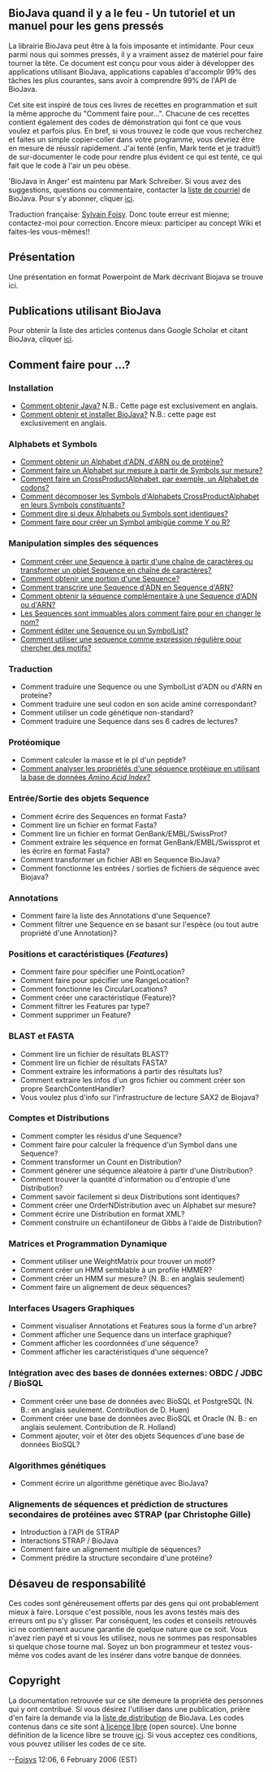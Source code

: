 == BioJava quand il y a le feu - Un tutoriel et un manuel pour les gens press&eacute;s ==

La librairie BioJava peut être à la fois imposante et intimidante. Pour ceux parmi nous qui sommes pressés, il y a vraiment assez de matériel pour faire tourner la tête. Ce document est conçu pour vous aider à développer des applications utilisant BioJava, applications capables d'accomplir 99% des tâches les plus courantes, sans avoir à comprendre 99% de l'API de BioJava.

Cet site est inspiré de tous ces livres de recettes en programmation et suit la même approche du "Comment faire pour...". Chacune de ces recettes contient également des codes de démonstration qui font ce que vous voulez et parfois plus. En bref, si vous trouvez le code que vous recherchez et faites un simple copier-coller dans votre programme, vous devriez être en mesure de réussir rapidement. J'ai tenté (enfin, Mark tente et je traduit!) de sur-documenter le code pour rendre plus évident ce qui est tenté, ce qui fait que le code à l'air un peu obèse.

'BioJava in Anger' est maintenu par Mark Schreiber. Si vous avez des suggestions, questions ou commentaire, contacter la [mailto://biojava-l@biojava.org liste de courriel] de BioJava. Pour s'y abonner, cliquer [http://www.biojava.org/mailman/listinfo/biojava-l ici].

Traduction française: [mailto://sylvain.foisyCHEZbioneq.qc.ca Sylvain Foisy]. Donc toute erreur est mienne; contactez-moi pour correction. Encore mieux: participer au concept Wiki et faites-les vous-m&ecirc;mes!!

== Présentation ==

Une présentation en format Powerpoint de Mark décrivant Biojava se trouve ici.

== Publications utilisant BioJava ==

Pour obtenir la liste des articles contenus dans Google Scholar et citant BioJava, cliquer [http://scholar.google.com/scholar?q=biojava&ie=UTF-8&oe=UTF-8&hl=en ici].

== Comment faire pour ...? ==

=== Installation ===

* [http://java.sun.com/downloads Comment obtenir Java?] N.B.: Cette page est exclusivement en anglais.
* [http://biojava.open-bio.org/wiki/BioJava:GetStarted Comment obtenir et installer BioJava?] N.B.: cette page est exclusivement en anglais.

=== Alphabets et Symbols ===

* [[BioJava:CookbookFrench:Alphabets|Comment obtenir un Alphabet d'ADN, d'ARN ou de protéine?]]
* [[BioJava:CookbookFrench:Alphabets:CustomAlphabets|Comment faire un Alphabet sur mesure à partir de Symbols sur mesure?]]
* [[BioJava:CookbookFrench:Alphabets:CrossProduct|Comment faire un CrossProductAlphabet, par exemple, un Alphabet de codons?]]
* [[BioJava:CookbookFrench:Alphabets:Component|Comment décomposer les Symbols d'Alphabets CrossProductAlphabet en leurs Symbols constituants?]]
* [[BioJava:CookbookFrench:Alphabets:Canonical|Comment dire si deux Alphabets ou Symbols sont identiques?]]
* [[BioJava:CookbookFrench:Alphabets:Ambiguity|Comment faire pour créer un Symbol ambigüe comme Y ou R?]]

=== Manipulation simples des s&eacute;quences ===

* [[BioJava:CookbookFrench:Sequence|Comment créer une Sequence à partir d'une chaîne de caractères ou transformer un objet Sequence en chaîne de caractères?]]
* [[BioJava:CookbookFrench:Sequence:SubSequence|Comment obtenir une portion d'une Sequence?]]
* [[BioJava:CookbookFrench:Sequence:Transcribe|Comment transcrire une Sequence d'ADN en Sequence d'ARN?]]
* [[BioJava:CookbookFrench:Sequence:Reverse|Comment obtenir la séquence complémentaire à une Sequence d'ADN ou d'ARN?]]
* [[BioJava:CookbookFrench:Sequence:ChangeName|Les Sequences sont immuables alors comment faire pour en changer le nom?]]
* [[BioJava:CookbookFrench:Sequence:Edit|Comment éditer une Sequence ou un SymbolList?]]
* [[BioJava:CookbookFrench:Sequence:Regex|Comment utiliser une sequence comme expression régulière pour chercher des motifs?]]

=== Traduction ===

* Comment traduire une Sequence ou une SymbolList d'ADN ou d'ARN en proteine?
* Comment traduire une seul codon en son acide aminé correspondant?
* Comment utiliser un code génétique non-standard?
* Comment traduire une Sequence dans ses 6 cadres de lectures?

=== Protéomique ===

* Comment calculer la masse et le pI d'un peptide?
* [[BioJava:CookbookFrench:Proteomics:AAindex |Comment analyser les propri&eacute;t&eacute;s d'une s&eacute;quence prot&eacute;ique en utilisant la base de donn&eacute;es ''Amino Acid Index''?]]

=== Entrée/Sortie des objets Sequence ===

* Comment écrire des Sequences en format Fasta?
* Comment lire un fichier en format Fasta?
* Comment lire un fichier en format GenBank/EMBL/SwissProt?
* Comment extraire les séquence en format GenBank/EMBL/Swissprot et les écrire en format Fasta?
* Comment transformer un fichier ABI en Sequence BioJava?
* Comment fonctionne les entrées / sorties de fichiers de séquence avec Biojava?

=== Annotations ===

* Comment faire la liste des Annotations d'une Sequence?
* Comment filtrer une Sequence en se basant sur l'espèce (ou tout autre propriété d'une Annotation)?

=== Positions et caract&eacute;ristiques (''Features'') ===

* Comment faire pour spécifier une PointLocation?
* Comment faire pour spécifier une RangeLocation?
* Comment fonctionne les CircularLocations?
* Comment créer une caractéristique (Feature)?
* Comment filtrer les Features par type?
* Comment supprimer un Feature?

=== BLAST et FASTA ===

* Comment lire un fichier de résultats BLAST?
* Comment lire un fichier de résultats FASTA?
* Comment extraire les informations à partir des résultats lus?
* Comment extraire les infos d'un gros fichier ou comment créer son propre SearchContentHandler?
* Vous voulez plus d'info sur l'infrastructure de lecture SAX2 de Biojava?

=== Comptes et Distributions ===

* Comment compter les résidus d'une Sequence?
* Comment faire pour calculer la fréquence d'un Symbol dans une Sequence?
* Comment transformer un Count en Distribution?
* Comment générer une séquence aléatoire à partir d'une Distribution?
* Comment trouver la quantité d'information ou d'entropie d'une Distribution?
* Comment savoir facilement si deux Distributions sont identiques?
* Comment créer une OrderNDistribution avec un Alphabet sur mesure?
* Comment écrire une Distribution en format XML?
* Comment construire un &eacute;chantilloneur de Gibbs &agrave; l'aide de Distribution?

=== Matrices et Programmation Dynamique ===

* Comment utiliser une WeightMatrix pour trouver un motif?
* Comment créer un HMM semblable à un profile HMMER?
* Comment créer un HMM sur mesure? (N. B.: en anglais seulement)
* Comment faire un alignement de deux séquences?

=== Interfaces Usagers Graphiques ===

* Comment visualiser Annotations et Features sous la forme d'un arbre?
* Comment afficher une Sequence dans un interface graphique?
* Comment afficher les coordonnées d'une séquence?
* Comment afficher les caractéristiques d'une séquence?

=== Int&eacute;gration avec des bases de donn&eacute;es externes: OBDC / JDBC / BioSQL ===

* Comment créer une base de données avec BioSQL et PostgreSQL (N. B.: en anglais seulement. Contribution de D. Huen)
* Comment créer une base de données avec BioSQL et Oracle (N. B.: en anglais seulement. Contribution de R. Holland)
* Comment ajouter, voir et ôter des objets Séquences d'une base de données BioSQL?

=== Algorithmes g&eacute;n&eacute;tiques ===

* Comment écrire un algorithme génétique avec BioJava?

=== Alignements de s&eacute;quences et pr&eacute;diction de structures secondaires de prot&eacute;ines avec STRAP (par Christophe Gille) ===

* Introduction &agrave; l'API de STRAP
* Interactions STRAP / BioJava
* Comment faire un alignement multiple de s&eacute;quences?
* Comment pr&eacute;dire la structure secondaire d'une prot&eacute;ine?

== D&eacute;saveu de responsabilit&eacute; ==

Ces codes sont généreusement offerts par des gens qui ont probablement mieux à faire. Lorsque c'est possible, nous les avons testés mais des erreurs ont pu s'y glisser. Par conséquent, les codes et conseils retrouvés ici ne contiennent aucune garantie de quelque nature que ce soit. Vous n'avez rien payé et si vous les utilisez, nous ne sommes pas responsables si quelque chose tourne mal. Soyez un bon programmeur et testez vous-même vos codes avant de les insérer dans votre banque de données.

== Copyright ==

La documentation retrouvée sur ce site demeure la propriété des personnes qui y ont contribué. Si vous désirez l'utiliser dans une publication, prière d'en faire la demande via la [mailto://biojava-l@biojava.org liste de distribution] de BioJava. Les codes contenus dans ce site sont [http://fr.wikipedia.org/wiki/Open_Source à licence libre] (open source). Une bonne définition de la licence libre se trouve [http://www.opensource.org/docs/definition_plain.php ici]. Si vous acceptez ces conditions, vous pouvez utiliser les codes de ce site.

--[[User:Foisys|Foisys]] 12:06, 6 February 2006 (EST)